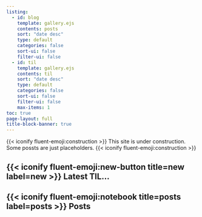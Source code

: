 ```yaml
---
listing:
  - id: blog
    template: gallery.ejs
    contents: posts
    sort: "date desc"
    type: default
    categories: false
    sort-ui: false
    filter-ui: false
  - id: til
    template: gallery.ejs
    contents: til
    sort: "date desc"
    type: default
    categories: false
    sort-ui: false
    filter-ui: false
    max-items: 1
toc: true
page-layout: full
title-block-banner: true
---
```


:::{.callout-warning}
{{< iconify fluent-emoji:construction >}} This site is under construction. Some
possts are just placeholders. {{< iconify fluent-emoji:construction >}}
:::

## {{< iconify fluent-emoji:new-button title=new label=new >}} Latest TIL...
:::{#til}
:::

## {{< iconify fluent-emoji:notebook title=posts label=posts >}} Posts
:::{#blog}
:::
